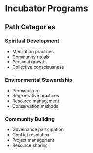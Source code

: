 # Incubator Programs

## Path Categories

### Spiritual Development

- Meditation practices
- Community rituals
- Personal growth
- Collective consciousness

### Environmental Stewardship

- Permaculture
- Regenerative practices
- Resource management
- Conservation methods

### Community Building

- Governance participation
- Conflict resolution
- Project management
- Resource sharing
